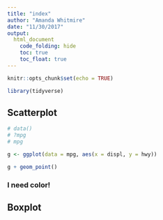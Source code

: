 ```yaml
---
title: "index"
author: "Amanda Whitmire"
date: "11/30/2017"
output: 
  html_document
    code_folding: hide
    toc: true
    toc_float: true
---
```


```r
knitr::opts_chunk$set(echo = TRUE)

library(tidyverse)
```

## Scatterplot

```r

# data()
# ?mpg
# mpg

g <- ggplot(data = mpg, aes(x = displ, y = hwy))

g + geom_point()
```

### I need color!

## Boxplot

